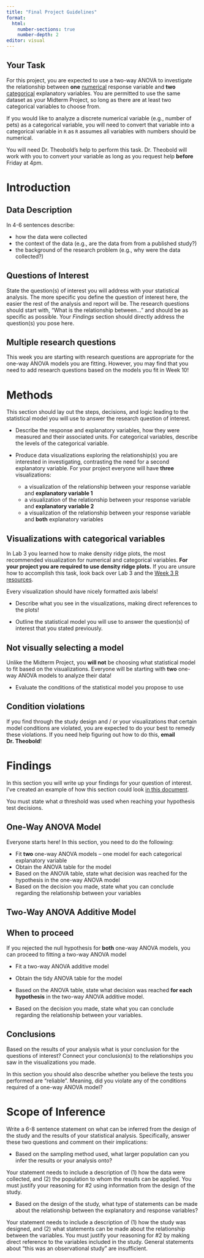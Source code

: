 ```yaml
---
title: "Final Project Guidelines"
format: 
  html:
    number-sections: true
    number-depth: 2
editor: visual
---
```


## Your Task

For this project, you are expected to use a two-way ANOVA to investigate the relationship between **one** [numerical]{.underline} response variable and **two** [categorical]{.underline} explanatory variables. You are permitted to use the same dataset as your Midterm Project, so long as there are at least two categorical variables to choose from.

::: callout-note
If you would like to analyze a discrete numerical variable (e.g., number of pets) as a categorical variable, you will need to convert that variable into a categorical variable in `R` as `R` assumes all variables with numbers should be numerical.

You will need Dr. Theobold's help to perform this task. Dr. Theobold will work with you to convert your variable as long as you request help **before** Friday at 4pm.
:::

# Introduction

## Data Description

In 4-6 sentences describe:

-   how the data were collected
-   the context of the data (e.g., are the data from from a published study?)
-   the background of the research problem (e.g., why were the data collected?)

## Questions of Interest

State the question(s) of interest you will address with your statistical analysis. The more specific you define the question of interest here, the easier the rest of the analysis and report will be. The research questions should start with, "What is the relationship between..." and should be as specific as possible. Your *Findings* section should directly address the question(s) you pose here.

::: callout-tip
# Multiple research questions

This week you are starting with research questions are appropriate for the one-way ANOVA models you are fitting. However, you may find that you need to add research questions based on the models you fit in Week 10!
:::

# Methods

This section should lay out the steps, decisions, and logic leading to the statistical model you will use to answer the research question of interest.

-   Describe the response and explanatory variables, how they were measured and their associated units. For categorical variables, describe the levels of the categorical variable.

-   Produce data visualizations exploring the relationship(s) you are interested in investigating, contrasting the need for a second explanatory variable. For your project everyone will have **three** visualizations:

    -   a visualization of the relationship between your response variable and **explanatory variable 1**
    -   a visualization of the relationship between your response variable and **explanatory variable 2**
    -   a visualization of the relationship between your response variable and **both** explanatory variables

::: callout-caution
# Visualizations with categorical variables

In Lab 3 you learned how to make density ridge plots, the most recommended visualization for numerical and categorical variables. **For your project you are required to use density ridge plots.** If you are unsure how to accomplish this task, look back over Lab 3 and the [Week 3 R resources](/resources/week3.docx).

Every visualization should have nicely formatted axis labels!
:::

-   Describe what you see in the visualizations, making direct references to the plots!

-   Outline the statistical model you will use to answer the question(s) of interest that you stated previously.

::: callout-note
# Not visually selecting a model

Unlike the Midterm Project, you **will not** be choosing what statistical model to fit based on the visualizations. Everyone will be starting with **two** one-way ANOVA models to analyze their data!
:::

-   Evaluate the conditions of the statistical model you propose to use

::: callout-caution
# Condition violations

If you find through the study design and / or your visualizations that certain model conditions are violated, you are expected to do your best to remedy these violations. If you need help figuring out how to do this, **email Dr. Theobold**!
:::

# Findings

In this section you will write up your findings for your question of interest. I've created an example of how this section could look [in this document](final-project-help/owa-to-twa-model-selection-process.qmd).

::: callout-caution
You must state what $\alpha$ threshold was used when reaching your hypothesis test decisions.
:::

## One-Way ANOVA Model

Everyone starts here! In this section, you need to do the following:

-   Fit **two** one-way ANOVA models -- one model for each categorical explanatory variable
-   Obtain the ANOVA table for the model
-   Based on the ANOVA table, state what decision was reached for the hypothesis in the one-way ANOVA model
-   Based on the decision you made, state what you can conclude regarding the relationship between your variables

## Two-Way ANOVA Additive Model

::: callout-caution
# When to proceed

If you rejected the null hypothesis for **both** one-way ANOVA models, you can proceed to fitting a two-way ANOVA model
:::

-   Fit a two-way ANOVA additive model

-   Obtain the tidy ANOVA table for the model

-   Based on the ANOVA table, state what decision was reached **for each hypothesis** in the two-way ANOVA additive model.

-   Based on the decision you made, state what you can conclude regarding the relationship between your variables.

## Conclusions

Based on the results of your analysis what is your conclusion for the questions of interest? Connect your conclusion(s) to the relationships you saw in the visualizations you made.

In this section you should also describe whether you believe the tests you performed are "reliable". Meaning, did you violate any of the conditions required of a one-way ANOVA model?

# Scope of Inference

Write a 6-8 sentence statement on what can be inferred from the design of the study and the results of your statistical analysis. Specifically, answer these two questions and comment on their implications:

-   Based on the sampling method used, what larger population can you infer the results or your analysis onto?

::: callout-tip
Your statement needs to include a description of (1) how the data were collected, and (2) the population to whom the results can be applied. You must justify your reasoning for #2 using information from the design of the study.
:::

-   Based on the design of the study, what type of statements can be made about the relationship between the explanatory and response variables?

::: callout-tip
Your statement needs to include a description of (1) how the study was designed, and (2) what statements can be made about the relationship between the variables. You must justify your reasoning for #2 by making direct reference to the variables included in the study. General statements about "this was an observational study" are insufficient.
:::
